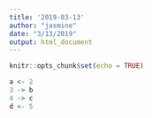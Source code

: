 ```yaml
---
title: '2019-03-13'
author: "jasmine"
date: "3/13/2019"
output: html_document
---
```


```r
knitr::opts_chunk$set(echo = TRUE)
```

```r
a <- 2
3 -> b
4 -> c
d <- 5
```

